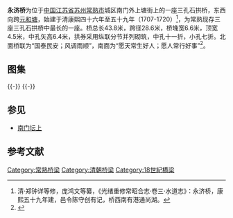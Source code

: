 {{文物保护单位
| 级别 = 市级
| 省名 = 江苏省
| 市/县名 = 常熟市
| 名称 = 永济桥
| 图片 = 
| 编号 = 不详
| 分类 = 古建筑
| 时代 = 清
| 所在 = 城区南门外元和塘
| 登录 = 1982年11月
}} 
'''永济桥'''为位于[[中国|中国]][[江苏省|江苏省]][[苏州|苏州]][[常熟市|常熟市]]城区南门外上塘街上的一座三孔石拱桥，东西向跨[[元和塘|元和塘]]，始建于清康熙四十六年至五十九年（1707-1720）<ref>清·郑钟详等修，庞鸿文等纂，《光绪重修常昭合志·卷三·水道志》：永济桥，康熙五十九年建，邑令陈守创有记，桥西南有港通尚湖。</ref>，为常熟现存三座三孔石拱桥中最长的一座。桥总长43.8米，跨径28.6米，桥堍宽6.6米，顶宽4.5米，中孔矢高6.4米，拱券采用纵联分节并列砌筑，中孔十一折，小孔七折。北面桥联为“国泰民安；风调雨顺”，南面为“愿天常生好人；愿人常行好事”<ref>{{cite web|url=http://cs.js.chinanews.com.cn/content/2007/0209/00000652051955h611917.html|title=《永济桥》|accessdate=2014-12-20|work=|publisher=常熟新闻网|archive-date=2014-12-20|archive-url=https://web.archive.org/web/20141220101229/http://cs.js.chinanews.com.cn/content/2007/0209/00000652051955h611917.html|dead-url=yes}}</ref>。
== 图集 ==
{{multiple image
| align  = left
| width = 240
| image1 = Yongji Bridge in Changshu 02 2014-10.JPG
| caption1 = 南侧远景
| image2 = Yongji Bridge in Changshu 06 2014-10.JPG
| caption2 = 南侧近景
| image3 = Yongji Bridge in Changshu 04 2014-10.JPG
| caption3 = 西侧桥堍}}
{{-}}
{{multiple image
| align  = left
| width = 240
| image1 = Yongji Bridge in Changshu 07 2014-10.JPG
| caption1 = 桥心石
| image2 = Yongji Bridge in Changshu 08 2014-10.JPG
| caption2 = 自桥上北望元和塘
| image3 = Yongji Bridge in Changshu 03 2014-10.JPG
| caption3 = 桥西侧的上塘街}}
{{-}}
== 参见 ==
*[[南门坛上|南门坛上]]
==参考文献==
{{reflist|2}}
{{DEFAULTSORT:Y}}
{{commons category|Yongji Bridge in Changshu}}
[[Category:常熟桥梁|Category:常熟桥梁]]
[[Category:清朝桥梁|Category:清朝桥梁]]
[[Category:18世紀橋梁|Category:18世紀橋梁]]